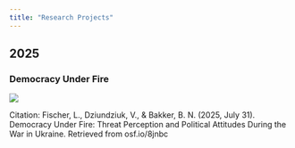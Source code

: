 ```yaml
---
title: "Research Projects"
---
```


## 2025

### Democracy Under Fire

![](Images/Ukraine_Thumbnail.png)

Citation: Fischer, L., Dziundziuk, V., & Bakker, B. N. (2025, July 31). Democracy Under Fire: Threat Perception and Political Attitudes During the War in Ukraine. Retrieved from osf.io/8jnbc
